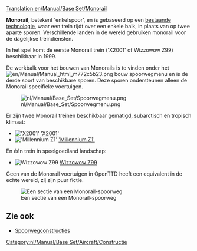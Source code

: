 [[Translation:en/Manual/Base Set/Monorail]]
{{nl/Manual/Base Set/Typen spoorweg}}

'''Monorail''', betekent 'enkelspoor', en is gebaseerd op een [https://www.wikipedia.org/wiki/monorail bestaande technologie], waar een trein rijdt over een enkele balk, in plaats van op twee aparte sporen. Verschillende landen in de wereld gebruiken monorail voor de dagelijkse treindiensten.

In het spel komt de eerste Monorail trein ('X2001' of Wizzowow Z99) beschikbaar in 1999.

De werkbalk voor het bouwen van Monorails is te vinden onder het [[File:en/Manual/Manual html m772c5b23.png]] bouw spoorwegmenu en is de derde soort van beschikbare sporen. Deze sporen ondersteunen alleen de Monorail specifieke voertuigen.

[[File:nl/Manual/Base Set/Spoorwegmenu.png|none]]

Er zijn twee Monorail treinen beschikbaar gematigd, subarctisch en tropisch klimaat:
*[[File:en/Manual/Base Set/Trains/X2001.png|'X2001']] [[nl/Manual/Base Set/Trains/X2001|'X2001']]
*[[File:en/Manual/Base Set/Trains/Millenniumz1.png|'Millennium Z1']] [[nl/Manual/Base Set/Trains/Millennium Z1|'Millennium Z1']]
En één trein in speelgoedland landschap:
*[[File:en/Manual/Base Set/Trains/Wizzowowz99.png|Wizzowow Z99]] [[nl/Manual/Base Set/Trains/Wizzowow Z99|Wizzowow Z99]]

Geen van de Monorail voertuigen in OpenTTD heeft een equivalent in de echte wereld, zij zijn puur fictie.

[[File:en/Manual/Base Set/MonorialTemp.png|none|frame|Een sectie van een Monorail-spoorweg]]

==Zie ook==
*[[nl/Manual/Spoorwegconstructies|Spoorwegconstructies]]

[[Category:nl/Manual/Base Set/Aircraft/Constructie]]